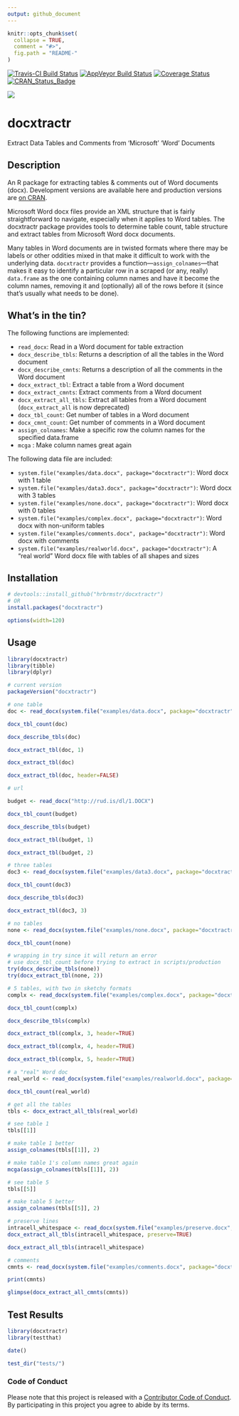 ```yaml
---
output: github_document
---
```


<!-- README.md is generated from README.Rmd. Please edit that file -->

```r
knitr::opts_chunk$set(
  collapse = TRUE,
  comment = "#>",
  fig.path = "README-"
)
```

[![Travis-CI Build Status](https://travis-ci.org/hrbrmstr/docxtractr.svg?branch=master)](https://travis-ci.org/hrbrmstr/docxtractr)
[![AppVeyor Build Status](https://ci.appveyor.com/api/projects/status/github/hrbrmstr/docxtractr?branch=master&svg=true)](https://ci.appveyor.com/project/hrbrmstr/docxtractr)
[![Coverage Status](https://img.shields.io/codecov/c/github/hrbrmstr/docxtractr/master.svg)](https://codecov.io/github/hrbrmstr/docxtractr?branch=master)
[![CRAN_Status_Badge](http://www.r-pkg.org/badges/version/docxtractr)](http://cran.r-project.org/package=docxtractr)

![](docxtractr-logo.png)

# docxtractr 

Extract Data Tables and Comments from 'Microsoft' 'Word' Documents

## Description 

An R package for extracting tables & comments out of Word documents (docx). Development versions are available here and production versions are [on CRAN](https://cran.rstudio.com/web/packages/docxtractr/index.html).

Microsoft Word docx files provide an XML structure that is fairly
straightforward to navigate, especially when it applies to Word tables. The docxtractr package provides tools to determine table count, table structure and extract tables from Microsoft Word docx documents.

Many tables in Word documents are in twisted formats where there may be labels or other oddities mixed in that make it difficult to work with the underlying data. `docxtractr` provides a function&mdash;`assign_colnames`&mdash;that makes it easy to identify a particular row in a scraped (or any, really) `data.frame` as the one containing column names and have it become the column names, removing it and (optionally) all of the rows before it (since that's usually what needs to be done).

## What's in the tin?

The following functions are implemented:

- `read_docx`:	Read in a Word document for table extraction
- `docx_describe_tbls`:	Returns a description of all the tables in the Word document
- `docx_describe_cmnts`:	Returns a description of all the comments in the Word document
- `docx_extract_tbl`:	Extract a table from a Word document
- `docx_extract_cmnts`:	Extract comments from a Word document
- `docx_extract_all_tbls`:	Extract all tables from a Word document (`docx_extract_all` is now deprecated)
- `docx_tbl_count`:	Get number of tables in a Word document
- `docx_cmnt_count`:	Get number of comments in a Word document
- `assign_colnames`:	Make a specific row the column names for the specified data.frame
- `mcga` : Make column names great again

The following data file are included:

- `system.file("examples/data.docx", package="docxtractr")`: Word docx with 1 table
- `system.file("examples/data3.docx", package="docxtractr")`: Word docx with 3 tables
- `system.file("examples/none.docx", package="docxtractr")`: Word docx with 0 tables
- `system.file("examples/complex.docx", package="docxtractr")`: Word docx with non-uniform tables
- `system.file("examples/comments.docx", package="docxtractr")`: Word docx with comments
- `system.file("examples/realworld.docx", package="docxtractr")`: A "real world" Word docx file with tables of all shapes and sizes

## Installation

```r
# devtools::install_github("hrbrmstr/docxtractr")
# OR 
install.packages("docxtractr")
```

```r
options(width=120)
```

## Usage

```r
library(docxtractr)
library(tibble)
library(dplyr)

# current version
packageVersion("docxtractr")

```

```r
# one table
doc <- read_docx(system.file("examples/data.docx", package="docxtractr"))

docx_tbl_count(doc)

docx_describe_tbls(doc)

docx_extract_tbl(doc, 1)

docx_extract_tbl(doc)

docx_extract_tbl(doc, header=FALSE)

# url 

budget <- read_docx("http://rud.is/dl/1.DOCX")

docx_tbl_count(budget)

docx_describe_tbls(budget)

docx_extract_tbl(budget, 1)

docx_extract_tbl(budget, 2) 

# three tables
doc3 <- read_docx(system.file("examples/data3.docx", package="docxtractr"))

docx_tbl_count(doc3)

docx_describe_tbls(doc3)

docx_extract_tbl(doc3, 3)

# no tables
none <- read_docx(system.file("examples/none.docx", package="docxtractr"))

docx_tbl_count(none)

# wrapping in try since it will return an error
# use docx_tbl_count before trying to extract in scripts/production
try(docx_describe_tbls(none))
try(docx_extract_tbl(none, 2))

# 5 tables, with two in sketchy formats
complx <- read_docx(system.file("examples/complex.docx", package="docxtractr"))

docx_tbl_count(complx)

docx_describe_tbls(complx)

docx_extract_tbl(complx, 3, header=TRUE)

docx_extract_tbl(complx, 4, header=TRUE)

docx_extract_tbl(complx, 5, header=TRUE)

# a "real" Word doc
real_world <- read_docx(system.file("examples/realworld.docx", package="docxtractr"))

docx_tbl_count(real_world)

# get all the tables
tbls <- docx_extract_all_tbls(real_world)

# see table 1
tbls[[1]]

# make table 1 better
assign_colnames(tbls[[1]], 2)

# make table 1's column names great again 
mcga(assign_colnames(tbls[[1]], 2))

# see table 5
tbls[[5]]

# make table 5 better
assign_colnames(tbls[[5]], 2)

# preserve lines
intracell_whitespace <- read_docx(system.file("examples/preserve.docx", package="docxtractr"))
docx_extract_all_tbls(intracell_whitespace, preserve=TRUE)

docx_extract_all_tbls(intracell_whitespace)

# comments
cmnts <- read_docx(system.file("examples/comments.docx", package="docxtractr"))

print(cmnts)

glimpse(docx_extract_all_cmnts(cmnts))
```

## Test Results

```r
library(docxtractr)
library(testthat)

date()

test_dir("tests/")
```

### Code of Conduct

Please note that this project is released with a [Contributor Code of Conduct](CONDUCT.md). 
By participating in this project you agree to abide by its terms.
